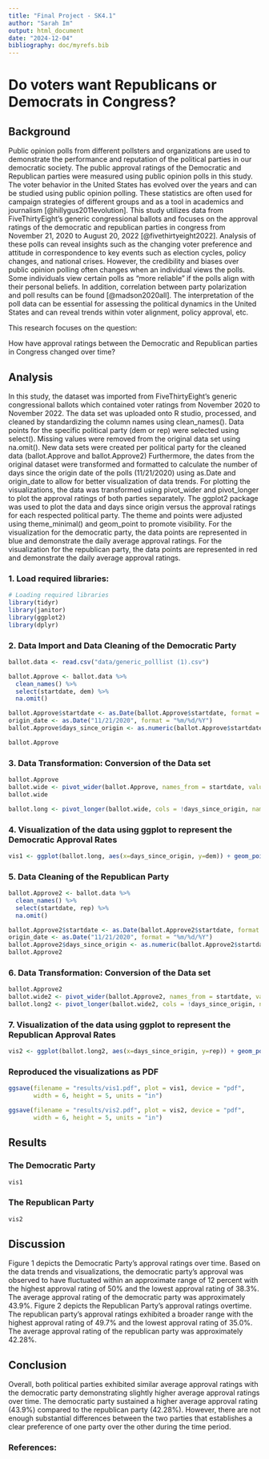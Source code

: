 ```yaml
---
title: "Final Project - SK4.1"
author: "Sarah Im" 
output: html_document
date: "2024-12-04"
bibliography: doc/myrefs.bib
---
```


# Do voters want Republicans or Democrats in Congress? 

## Background

Public opinion polls from different pollsters and organizations are used to demonstrate the performance and reputation of the political parties in our democratic society. 
The public approval ratings of the Democratic and Republican parties were measured using public opinion polls in this study. The voter behavior in the United States has evolved over the years and can be studied using public opinion polling. These statistics are often used for campaign strategies of different groups and as a tool in academics and journalism [@hillygus2011evolution]. This study utilizes data from FiveThirtyEight’s generic congressional ballots and focuses on the approval ratings of the democratic and republican parties in congress from November 21, 2020 to August 20, 2022 [@fivethirtyeight2022]. Analysis of these polls can reveal insights such as the changing voter preference and attitude in correspondence to key events such as election cycles, policy changes, and national crises. However, the credibility and biases over public opinion polling often changes when an individual views the polls. Some individuals view certain polls as “more reliable” if the polls align with their personal beliefs. In addition, correlation between party polarization and poll results can be found [@madson2020all]. The interpretation of the poll data can be essential for assessing the political dynamics in the United States and can reveal trends within voter alignment, policy approval, etc. 

This research focuses on the question: 

How have approval ratings between the Democratic and Republican parties in Congress changed over time? 

## Analysis 

In this study, the dataset was imported from FiveThirtyEight’s generic congressional ballots which contained voter ratings from November 2020 to November 2022. The data set was uploaded onto R studio, processed, and cleaned by standardizing the column names using clean_names(). Data points for the specific political party (dem or rep) were selected using select(). Missing values were removed from the original data set using na.omit(). New data sets were created per political party for the cleaned data (ballot.Approve and ballot.Approve2) Furthermore, the dates from the original dataset were transformed and formatted to calculate the number of days since the origin date of the polls (11/21/2020) using as.Date and origin_date to allow for better visualization of data trends. For plotting the visualizations, the data was transformed using pivot_wider and pivot_longer to plot the approval ratings of both parties separately. The ggplot2 package was used to plot the data and days since origin versus the approval ratings for each respected political party. The theme and points were adjusted using theme_minimal() and geom_point to promote visibility. For the visualization for the democratic party, the data points are represented in blue and demonstrate the daily average approval ratings. For the visualization for the republican party, the data points are represented in red and demonstrate the daily average approval ratings. 

### 1. Load required libraries:

```r
# Loading required libraries
library(tidyr)
library(janitor)
library(ggplot2)
library(dplyr)
```


### 2. Data Import and Data Cleaning of the Democratic Party 
```r
ballot.data <- read.csv("data/generic_polllist (1).csv")

ballot.Approve <- ballot.data %>%
  clean_names() %>%
  select(startdate, dem) %>%
  na.omit()

ballot.Approve$startdate <- as.Date(ballot.Approve$startdate, format = "%m/%d/%Y")
origin_date <- as.Date("11/21/2020", format = "%m/%d/%Y")
ballot.Approve$days_since_origin <- as.numeric(ballot.Approve$startdate - origin_date)

ballot.Approve
```
### 3. Data Transformation: Conversion of the Data set 

```r
ballot.Approve
ballot.wide <- pivot_wider(ballot.Approve, names_from = startdate, values_from = dem, values_fn=mean) 
ballot.wide

ballot.long <- pivot_longer(ballot.wide, cols = !days_since_origin, names_to = "startdate", values_to = "dem")
```


### 4. Visualization of the data using ggplot to represent the Democratic Approval Rates

```r

vis1 <- ggplot(ballot.long, aes(x=days_since_origin, y=dem)) + geom_point(color = "blue", pch=19, alpha=0.5) + labs(x = "Days Since Origin of Polls (11/21/20)", y = "Approval Rating from Polls (%)", title = "Approval of Democratic Party in Congress Over Time") + theme_minimal() + theme(plot.title = element_text(hjust = 0.5)) + ylim(35,50)
```

### 5. Data Cleaning of the Republican Party 
```r
ballot.Approve2 <- ballot.data %>%
  clean_names() %>%
  select(startdate, rep) %>%
  na.omit()

ballot.Approve2$startdate <- as.Date(ballot.Approve2$startdate, format = "%m/%d/%Y")
origin_date <- as.Date("11/21/2020", format = "%m/%d/%Y")
ballot.Approve2$days_since_origin <- as.numeric(ballot.Approve2$startdate - origin_date)
ballot.Approve2
```


### 6. Data Transformation: Conversion of the Data set  

```r
ballot.Approve2
ballot.wide2 <- pivot_wider(ballot.Approve2, names_from = startdate, values_from = rep, values_fn=mean) 
ballot.long2 <- pivot_longer(ballot.wide2, cols = !days_since_origin, names_to = "startdate", values_to = "rep") 
```

### 7. Visualization of the data using ggplot to represent the Republican Approval Rates

```r
vis2 <- ggplot(ballot.long2, aes(x=days_since_origin, y=rep)) + geom_point(color = "red", pch=19, alpha=0.5) + labs(x = "Days Since Origin of Polls (11/21/20)", y = "Approval Rating from Polls (%)", title = "Approval of Republican Party in Congress Over Time") + theme_minimal() + theme(plot.title = element_text(hjust = 0.5))
```

### Reproduced the visualizations as PDF

```r
ggsave(filename = "results/vis1.pdf", plot = vis1, device = "pdf", 
       width = 6, height = 5, units = "in")

ggsave(filename = "results/vis2.pdf", plot = vis2, device = "pdf", 
       width = 6, height = 5, units = "in")


```

## Results 

### The Democratic Party 

```r

vis1
```

### The Republican Party

```r

vis2
```


## Discussion 

Figure 1 depicts the Democratic Party's approval ratings over time. Based on the data trends and visualizations, the democratic party’s approval was observed to have fluctuated within an approximate range of 12 percent with the highest approval rating of 50% and the lowest approval rating of 38.3%. The average approval rating of the democratic party was approximately 43.9%. Figure 2 depicts the Republican Party's approval ratings overtime. The republican party’s approval ratings exhibited a broader range with the highest approval rating of 49.7% and the lowest approval rating of 35.0%. The average approval rating of the republican party was approximately 42.28%. 

## Conclusion 

Overall, both political parties exhibited similar average approval ratings with the democratic party demonstrating slightly higher average approval ratings over time. The democratic party sustained a higher average approval rating (43.9%) compared to the republican party (42.28%). However, there are not enough substantial differences between the two parties that establishes a clear preference of one party over the other during the time period. 


### References: 